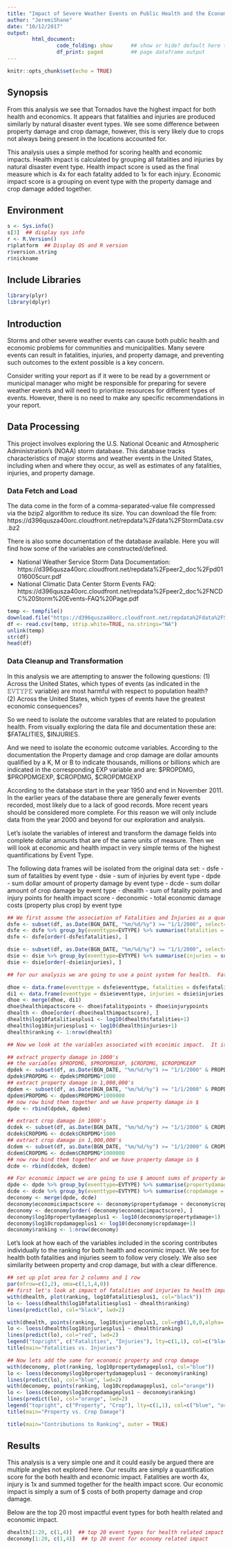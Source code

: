 ```yaml
---
title: "Impact of Severe Weather Events on Public Health and the Economy in the United States"
author: "JeremiShane"
date: "10/12/2017"
output: 
        html_document: 
                code_folding: show      ## show or hide? default here to show code
                df_print: paged         ## page dataframe output
---
```


```r
knitr::opts_chunk$set(echo = TRUE)
```  

## Synopsis
From this analysis we see that Tornados have the highest impact for both health and economics.  It appears that fatalities and injuries are produced similarly by natural disaster event types.  We see some difference between property damage and crop damage, however, this is very likely due to crops not always being present in the locations accounted for.

This analysis uses a simple method for scoring health and economic impacts.  Health impact is calculated by grouping all fatalities and injuries by natural disaster event type.  Health impact score is used as the final measure which is 4x for each fatality added to 1x for each injury.  Economic impact score is a grouping on event type with the property damage and crop damage added together.

## Environment
```r
s <- Sys.info()
s[3]  ## display sys info
r <- R.Version()
r$platform  ## Display OS and R version
r$version.string
r$nickname
```   

## Include Libraries
```r
library(plyr)
library(dplyr)
```  

## Introduction

Storms and other severe weather events can cause both public health and economic problems for communities and municipalities. Many severe events can result in fatalities, injuries, and property damage, and preventing such outcomes to the extent possible is a key concern.  

Consider writing your report as if it were to be read by a government or municipal manager who might be responsible for preparing for severe weather events and will need to prioritize resources for different types of events. However, there is no need to make any specific recommendations in your report.

## Data Processing  

This project involves exploring the U.S. National Oceanic and Atmospheric Administration's (NOAA) storm database. This database tracks characteristics of major storms and weather events in the United States, including when and where they occur, as well as estimates of any fatalities, injuries, and property damage.  

### Data Fetch and Load  

The data come in the form of a comma-separated-value file compressed via the bzip2 algorithm to reduce its size. You can download the file from:  
https://d396qusza40orc.cloudfront.net/repdata%2Fdata%2FStormData.csv.bz2  

There is also some documentation of the database available. Here you will find how some of the variables are constructed/defined.  

- National Weather Service Storm Data Documentation: https://d396qusza40orc.cloudfront.net/repdata%2Fpeer2_doc%2Fpd01016005curr.pdf  
- National Climatic Data Center Storm Events FAQ: https://d396qusza40orc.cloudfront.net/repdata%2Fpeer2_doc%2FNCDC%20Storm%20Events-FAQ%20Page.pdf  

```r
temp <- tempfile()
download.file("https://d396qusza40orc.cloudfront.net/repdata%2Fdata%2FStormData.csv.bz2", temp)
df <- read.csv(temp, strip.white=TRUE, na.strings="NA")
unlink(temp)
str(df)
head(df)
```  

### Data Cleanup and Transformation
In this analysis we are attempting to answer the following questions:
(1) Across the United States, which types of events (as indicated in the 𝙴𝚅𝚃𝚈𝙿𝙴 variable) are most harmful with respect to population health?  
(2) Across the United States, which types of events have the greatest economic consequences?  

So we need to isolate the outcome varables that are related to population health.  From visually exploring the data file and documentation these are: $FATALITIES, $INJURIES.  

And we need to isolate the economic outcome variables. According to the documentation the Property damage and crop damage are dollar amounts qualified by a K, M or B to indicate thousands, millions or billions which are indicated in the corresponding EXP variable and are:  $PROPDMG, $PROPDMGEXP, $CROPDMG, $CROPDMGEXP    

According to the database start in the year 1950 and end in November 2011. In the earlier years of the database there are generally fewer events recorded, most likely due to a lack of good records. More recent years should be considered more complete.  For this reason we will only include data from the year 2000 and beyond for our exploration and analysis.

Let's isolate the variables of interest and transform the damage fields into complete dollar amounts that are of the same units of measure.  Then we will look at economic and health impact in very simple terms of the highest quantifications by Event Type.  

The following data frames will be isolated from the original data set:
- dsfe - sum of fatalities by event type
- dsie - sum of injuries by event type
- dpde - sum dollar amount of property damage by event type
- dcde - sum dollar amount of crop damage by event type
- dhealth - sum of fatality points and injury points for health impact score
- deconomic - total economic damage costs (property plus crop) by event type  

```r
## We first assume the association of Fatalities and Injuries as a quantification of impact to population health
dsfe <- subset(df, as.Date(BGN_DATE, "%m/%d/%y") >= "1/1/2000", select=c(FATALITIES, EVTYPE))
dsfe <- dsfe %>% group_by(eventtype=EVTYPE) %>% summarise(fatalities = sum(FATALITIES))
dsfe <- dsfe[order(-dsfe$fatalities), ]

dsie <- subset(df, as.Date(BGN_DATE, "%m/%d/%y") >= "1/1/2000", select=c(INJURIES, EVTYPE))
dsie <- dsie %>% group_by(eventtype=EVTYPE) %>% summarise(injuries = sum(INJURIES))
dsie <- dsie[order(-dsie$injuries), ]

## for our analysis we are going to use a point system for health.  Fatalities are worth 4 points, while injuries are worth 1 point.  

dhoe <- data.frame(eventtype = dsfe$eventtype, fatalities = dsfe$fatalities, fatalitypoints = dsfe$fatalities*4)
di1 <- data.frame(eventtype = dsie$eventtype, injuries = dsie$injuries, injurypoints = dsie$injuries)
dhoe <- merge(dhoe, di1)
dhoe$healthimpactscore <- dhoe$fatalitypoints + dhoe$injurypoints
dhealth <- dhoe[order(-dhoe$healthimpactscore), ]
dhealth$log10fatalitiesplus1 <- log10(dhealth$fatalities+1)
dhealth$log10injuriesplus1 <- log10(dhealth$injuries+1)
dhealth$ranking <- 1:nrow(dhealth)

## Now we look at the variables associated with econimic impact.  It is totally reasonable to think that fatalities and injuries may also have an economic impact.  That would be a good question to answer with further data science analysis. Here we will simply look at health related factors for health impact score separate from financial factors for economic impact score.   

## extract property damage in 1000's
## the variables $PROPDMG, $PROPDMGEXP, $CROPDMG, $CROPDMGEXP  
dpdek <- subset(df, as.Date(BGN_DATE, "%m/%d/%y") >= "1/1/2000" & PROPDMGEXP =="K", select=c(EVTYPE, PROPDMG))
dpdek$PROPDMG <- dpdek$PROPDMG*1000
## extract property damage in 1,000,000's
dpdem <- subset(df, as.Date(BGN_DATE, "%m/%d/%y") >= "1/1/2000" & PROPDMGEXP =="M", select=c(EVTYPE, PROPDMG))
dpdem$PROPDMG <- dpdem$PROPDMG*1000000
## now row bind them together and we have property damage in $
dpde <- rbind(dpdek, dpdem)  

## extract crop damage in 1000's
dcdek <- subset(df, as.Date(BGN_DATE, "%m/%d/%y") >= "1/1/2000" & CROPDMGEXP =="K", select=c(EVTYPE,CROPDMG))
dcdek$CROPDMG <- dcdek$CROPDMG*1000
## extract crop damage in 1,000,000's
dcdem <- subset(df, as.Date(BGN_DATE, "%m/%d/%y") >= "1/1/2000" & CROPDMGEXP =="M", select=c(EVTYPE, CROPDMG))
dcdem$CROPDMG <- dcdem$CROPDMG*1000000
## now row bind them together and we have property damage in $
dcde <- rbind(dcdek, dcdem)

## For economic impact we are going to use $ amount sums of property and crop damage as the measuring stick.
dpde <- dpde %>% group_by(eventtype=EVTYPE) %>% summarise(propertydamage = sum(PROPDMG))
dcde <- dcde %>% group_by(eventtype=EVTYPE) %>% summarise(cropdamage = sum(CROPDMG))
deconomy <- merge(dpde, dcde)
deconomy$economicimpactscore <- deconomy$propertydamage + deconomy$cropdamage
deconomy <- deconomy[order(-deconomy$economicimpactscore), ]
deconomy$log10propertydamageplus1 <- log10(deconomy$propertydamage+1)
deconomy$log10cropdamageplus1 <- log10(deconomy$cropdamage+1)
deconomy$ranking <- 1:nrow(deconomy)

```  

Let's look at how each of the variables included in the scoring contributes individually to the ranking for both health and econimic impact.  We see for health both fatalities and injuries seem to follow very closely.  We also see similarity between property and crop damage, but with a clear difference.  

```r
## set up plot area for 2 columns and 1 row
par(mfrow=c(1,2), oma=c(1,1,4,0))
## first let's look at impact of fatalities and injuries to health impact ranking
with(dhealth, plot(ranking, log10fatalitiesplus1, col="black"))
lo <- loess(dhealth$log10fatalitiesplus1 ~ dhealth$ranking)
lines(predict(lo), col="black", lwd=2)

with(dhealth, points(ranking, log10injuriesplus1, col=rgb(1,0,0,alpha=.1)))
lo <- loess(dhealth$log10injuriesplus1 ~ dhealth$ranking)
lines(predict(lo), col="red", lwd=2)
legend("topright", c("Fatalities", "Injuries"), lty=c(1,1), col=c("black", "red"), lwd=c(2,2), bg="transparent")
title(main="Fatalities vs. Injuries")

## Now lets add the same for economic property and crop damage
with(deconomy, plot(ranking, log10propertydamageplus1, col="blue"))
lo <- loess(deconomy$log10propertydamageplus1 ~ deconomy$ranking)
lines(predict(lo), col="blue", lwd=2)
with(deconomy, points(ranking, log10cropdamageplus1, col="orange"))
lo <- loess(deconomy$log10cropdamageplus1 ~ deconomy$ranking)
lines(predict(lo), col="orange", lwd=2)
legend("topright", c("Property", "Crop"), lty=c(1,1), col=c("blue", "orange"), lwd=c(2,2), bg="transparent")
title(main="Property vs. Crop Damage")

title(main="Contributions to Ranking", outer = TRUE)
```  

## Results 

This analysis is a very simple one and it could easily be argued there are multiple angles not explored here.  Our results are simply a quantification score for the both health and economic impact.  Fatalities are worth 4x, injury is 1x and summed together for the health impact score.  Our economic impact is simply a sum of $ costs of both property damage and crop damage.  

Below are the top 20 most impactful event types for both health related and economic impact.

```r
dhealth[1:20, c(1,4)]  ## top 20 event types for health related impact
deconomy[1:20, c(1,4)]  ## tp 20 event for economy related impact
```

